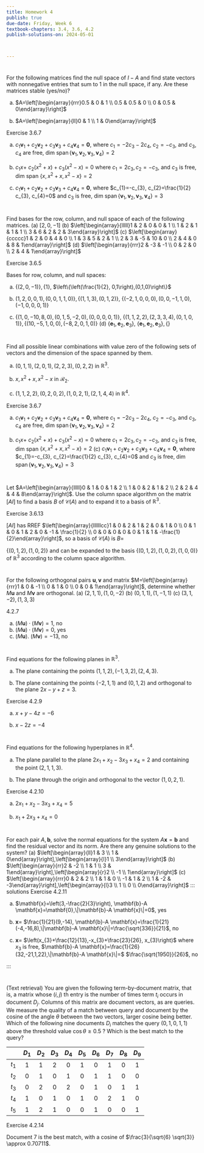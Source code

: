 ```yaml
---
title: Homework 4
publish: true
due-date: Friday, Week 6
textbook-chapters: 3.4, 3.6, 4.2
publish-solutions-on: 2024-05-01



---
```


#
For the following matrices find the null space of $I-A$ and find state vectors with nonnegative entries that sum to 1 in the null space, if any. Are these matrices stable (yes/no)?

(a) $A=\left[\begin{array}{rrr}0.5 & 0 & 1 \\ 0.5 & 0.5 & 0 \\ 0 & 0.5 & 0\end{array}\right]$

(b) $A=\left[\begin{array}{ll}0 & 1 \\ 1 & 0\end{array}\right]$


::: solutions
Exercise 3.6.7

 (a) $c_{1} \mathbf{v}_{1}+c_{2} \mathbf{v}_{2}+c_{3} \mathbf{v}_{3}+c_{4} \mathbf{v}_{4}=\mathbf{0}$, where $c_{1}=-2 c_{3}-2 c_{4}$, $c_{2}=-c_{3}$, and $c_{3}, c_{4}$ are free, dim $\operatorname{span}\left\{\mathbf{v}_{1}, \mathbf{v}_{2}, \mathbf{v}_{3}, \mathbf{v}_{4}\right\}=2$ 
 
 (b) $c_{1} x+$ $c_{2}\left(x^{2}+x\right)+c_{3}\left(x^{2}-x\right)=0$ where $c_{1}=2 c_{3}, c_{2}=-c_{3}$, and $c_{3}$ is free, dim span $\left\{x, x^{2}+x, x^{2}-x\right\}=2$ 
 
 (c) $c_{1} \mathbf{v}_{1}+c_{2} \mathbf{v}_{2}+c_{3} \mathbf{v}_{3}+c_{4} \mathbf{v}_{4}=\mathbf{0}$, where $c_{1}=-c_{3}, c_{2}=\frac{1}{2} c_{3}, c_{4}=0$ and $c_{3}$ is free, dim $\operatorname{span}\left\{\mathbf{v}_{1}, \mathbf{v}_{2}, \mathbf{v}_{3}, \mathbf{v}_{4}\right\}=3$

:::

#
Find bases for the row, column, and null space of each of the following matrices.
(a) $[2,0,-1]$
(b) $\left[\begin{array}{lllll}1 & 2 & 0 & 0 & 1 \\ 1 & 2 & 1 & 1 & 1 \\ 3 & 6 & 2 & 2 & 3\end{array}\right]$
(c) $\left[\begin{array}{ccccc}1 & 2 & 0 & 4 & 0 \\ 1 & 3 & 5 & 2 & 1 \\ 2 & 3 & -5 & 10 & 0 \\ 2 & 4 & 0 & 8 & 1\end{array}\right]$
(d) $\left[\begin{array}{rrr}2 & -3 & -1 \\ 0 & 2 & 0 \\ 2 & 4 & 1\end{array}\right]$

::: solutions
Exercise 3.6.5

Bases for row, column, and null spaces: 

(a) $\{(2,0,-1)\},\{1\}$, $\left\{\left(\frac{1}{2}, 0,1\right),(0,1,0)\right\}$

(b) $(1,2,0,0,1),(0,0,1,1,0)\},\{(1,1,3),(0,1,2)\}$, $\{(-2,1,0,0,0),(0,0,-1,1,0),(-1,0,0,0,1)\}$ 

(c) $\{(1,0,-10,8,0),(0,1,5,-2,0),(0,0,0,0,1)\}$, $\{(1,1,2,2),(2,3,3,4),(0,1,0,1)\},\{(10,-5,1,0,0),(-8,2,0,1,0)\}$ (d) $\left\{\mathbf{e}_{1}, \mathbf{e}_{2}, \mathbf{e}_{3}\right\}$, $\left\{\mathbf{e}_{1}, \mathbf{e}_{2}, \mathbf{e}_{3}\right\},\{\}$

:::

# 

 Find all possible linear combinations with value zero of the following sets of vectors and the dimension of the space spanned by them.

(a) $(0,1,1),(2,0,1),(2,2,3),(0,2,2)$ in $\mathbb{R}^{3}$.

(b) $x, x^{2}+x, x^{2}-x$ in $\mathcal{R}_{2}$.

(c) $(1,1,2,2),(0,2,0,2),(1,0,2,1),(2,1,4,4)$ in $\mathbb{R}^{4}$.

::: solutions
Exercise 3.6.7

(a) $c_{1} \mathbf{v}_{1}+c_{2} \mathbf{v}_{2}+c_{3} \mathbf{v}_{3}+c_{4} \mathbf{v}_{4}=\mathbf{0}$, where $c_{1}=-2 c_{3}-2 c_{4}$, $c_{2}=-c_{3}$, and $c_{3}, c_{4}$ are free, dim $\operatorname{span}\left\{\mathbf{v}_{1}, \mathbf{v}_{2}, \mathbf{v}_{3}, \mathbf{v}_{4}\right\}=2$ 

(b) $c_{1} x+$ $c_{2}\left(x^{2}+x\right)+c_{3}\left(x^{2}-x\right)=0$ where $c_{1}=2 c_{3}, c_{2}=-c_{3}$, and $c_{3}$ is free, dim span $\left\{x, x^{2}+x, x^{2}-x\right\}=2$ (c) $c_{1} \mathbf{v}_{1}+c_{2} \mathbf{v}_{2}+c_{3} \mathbf{v}_{3}+c_{4} \mathbf{v}_{4}=\mathbf{0}$, where $c_{1}=-c_{3}, c_{2}=\frac{1}{2} c_{3}, c_{4}=0$ and $c_{3}$ is free, dim $\operatorname{span}\left\{\mathbf{v}_{1}, \mathbf{v}_{2}, \mathbf{v}_{3}, \mathbf{v}_{4}\right\}=3$

:::

#

Let $A=\left[\begin{array}{lllll}0 & 1 & 0 & 1 & 2 \\ 1 & 0 & 2 & 1 & 2 \\ 2 & 2 & 4 & 4 & 8\end{array}\right]$. Use the column space algorithm on the matrix $[A I]$ to find a basis $B$ of $\mathcal{C}(A)$ and to expand it to a basis of $\mathbb{R}^{3}$.

::: solutions
Exercise 3.6.13

$[A I]$ has RREF $\left[\begin{array}{llllllcc}1 & 0 & 2 & 1 & 2 & 0 & 1 & 0 \\ 0 & 1 & 0 & 1 & 2 & 0 & -1 & \frac{1}{2} \\ 0 & 0 & 0 & 0 & 0 & 1 & 1 & -\frac{1}{2}\end{array}\right]$, so a basis of $\mathcal{C}(A)$ is $B=$

$\{(0,1,2),(1,0,2)\}$ and can be expanded to the basis $\{(0,1,2),(1,0,2),(1,0,0)\}$ of $\mathbb{R}^{3}$ according to the column space algorithm.
:::

#
 For the following orthogonal pairs $\mathbf{u}, \mathbf{v}$ and matrix $M=\left[\begin{array}{rrr}1 & 0 & -1 \\ 0 & 1 & 0 \\ 0 & 0 & 1\end{array}\right]$, determine whether $M \mathbf{u}$ and $M \mathbf{v}$ are orthogonal.
(a) $(2,1,1),(1,0,-2)$
(b) $(0,1,1),(1,-1,1)$
(c) $(3,1,-2),(1,3,3)$

::: solutions
4.2.7

(a) $(M \mathbf{u}) \cdot(M \mathbf{v})=1$, no 
(b) $(M \mathbf{u}) \cdot(M \mathbf{v})=0$, yes 
(c) $(M \mathbf{u})$. $(M \mathbf{v})=-13$, no
:::

#

 Find equations for the following planes in $\mathbb{R}^{3}$.

(a) The plane containing the points $(1,1,2),(-1,3,2),(2,4,3)$.

(b) The plane containing the points $(-2,1,1)$ and $(0,1,2)$ and orthogonal to the plane $2 x-y+z=3$.

::: solutions
Exercise 4.2.9

(a) $x+y-4 z=-6$ 

(b) $x-2 z=-4$
:::

#

 Find equations for the following hyperplanes in $\mathbb{R}^{4}$.

(a) The plane parallel to the plane $2 x_{1}+x_{2}-3 x_{3}+x_{4}=2$ and containing the point $(2,1,1,3)$.

(b) The plane through the origin and orthogonal to the vector $(1,0,2,1)$.

::: solutions
Exercise 4.2.10

 (a) $2 x_{1}+x_{2}-3 x_{3}+x_{4}=5$ 
 
 (b) $x_{1}+2 x_{3}+x_{4}=0$
:::

#
 For each pair $A, \mathbf{b}$, solve the normal equations for the system $A \mathbf{x}=\mathbf{b}$ and find the residual vector and its norm. Are there any genuine solutions to the system?
(a) $\left[\begin{array}{ll}1 & 3 \\ 1 & 0\end{array}\right],\left[\begin{array}{l}1 \\ 3\end{array}\right]$
(b) $\left[\begin{array}{rr}2 & -2 \\ 1 & 1 \\ 3 & 1\end{array}\right],\left[\begin{array}{r}2 \\ -1 \\ 1\end{array}\right]$
(c) $\left[\begin{array}{rrr}0 & 2 & 2 \\ 1 & 1 & 0 \\ -1 & 1 & 2 \\ 1 & -2 & -3\end{array}\right],\left[\begin{array}{l}3 \\ 1 \\ 0 \\ 0\end{array}\right]$
::: solutions
Exercise 4.2.11

(a) $\mathbf{x}=\left(3,-\frac{2}{3}\right), \mathbf{b}-A \mathbf{x}=\mathbf{0},\|\mathbf{b}-A \mathbf{x}\|=0$, yes 

(b) $\mathbf{x}=$ $\frac{1}{21}(9,-14), \mathbf{b}-A \mathbf{x}=\frac{1}{21}(-4,-16,8),\|\mathbf{b}-A \mathbf{x}\|=\frac{\sqrt{336}}{21}$, по 

(c) $\mathbf{x}=$ $\left(x_{3}+\frac{12}{13},-x_{3}+\frac{23}{26}, x_{3}\right)$ where $x_{3}$ is free, $\mathbf{b}-A \mathbf{x}=\frac{1}{26}(32,-21,1,22),\|\mathbf{b}-A \mathbf{x}\|=$ $\frac{\sqrt{1950}}{26}$, no

:::


#


 (Text retrieval) You are given the following term-by-document matrix, that is, a matrix whose $(i, j)$ th entry is the number of times term $t_{i}$ occurs in document $D_{j}$. Columns of this matrix are document vectors, as are queries. We measure the quality of a match between query and document by the cosine of the angle $\theta$ between the two vectors, larger cosine being better. Which of the following nine documents $D_{i}$ matches the query $(0,1,0,1,1)$ above the threshold value $\cos \theta \geq 0.5$ ? Which is the best match to the query?

|  | $D_{1}$ | $D_{2}$ | $D_{3}$ | $D_{4}$ | $D_{5}$ | $D_{6}$ | $D_{7}$ | $D_{8}$ | $D_{9}$ |
| :---: | :---: | :---: | :---: | :---: | :---: | :---: | :---: | :---: | :---: |
| $t_{1}$ | 1 | 1 | 2 | 0 | 1 | 0 | 1 | 0 | 1 |
| $t_{2}$ | 0 | 1 | 0 | 1 | 0 | 1 | 1 | 0 | 0 |
| $t_{3}$ | 0 | 2 | 0 | 2 | 0 | 1 | 0 | 1 | 1 |
| $t_{4}$ | 1 | 0 | 1 | 0 | 1 | 0 | 2 | 1 | 0 |
| $t_{5}$ | 1 | 2 | 1 | 0 | 0 | 1 | 0 | 0 | 1 |

::: solutions
Exercise 4.2.14

Document 7 is the best match, with a cosine of $\frac{3}{\sqrt{6} \sqrt{3}} \approx 0.70711$.
:::
